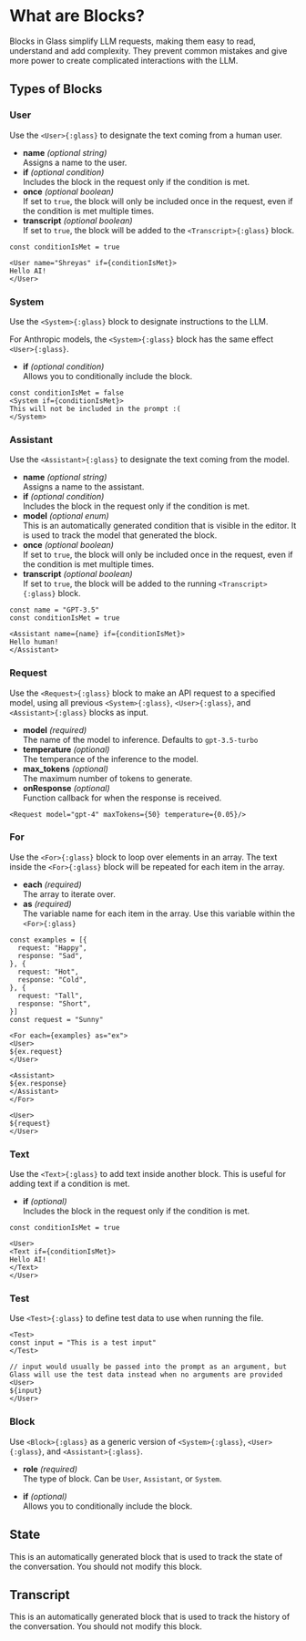 # What are Blocks?

Blocks in Glass simplify LLM requests, making them easy to read, understand and add complexity. They prevent common mistakes and give more power to create complicated interactions with the LLM.

## Types of Blocks

### User

Use the `<User>{:glass}` to designate the text coming from a human user.

- **name** <i>(optional string)</i> <br/> Assigns a name to the user.
- **if** <i>(optional condition)</i> <br/> Includes the block in the request only if the condition is met.
- **once** <i>(optional boolean)</i> <br/> If set to `true`, the block will only be included once in the request, even if the condition is met multiple times.
- **transcript** <i>(optional boolean)</i> <br/> If set to `true`, the block will be added to the `<Transcript>{:glass}` block.

```glass-ts
const conditionIsMet = true

<User name="Shreyas" if={conditionIsMet}>
Hello AI!
</User>
```

### System

Use the `<System>{:glass}` block to designate instructions to the LLM.

For Anthropic models, the `<System>{:glass}` block has the same effect `<User>{:glass}`.

- **if** <i>(optional condition)</i> <br/> Allows you to conditionally include the block.

```glass-ts
const conditionIsMet = false
<System if={conditionIsMet}>
This will not be included in the prompt :(
</System>
```

### Assistant

Use the `<Assistant>{:glass}` to designate the text coming from the model.

- **name** <i>(optional string)</i> <br/> Assigns a name to the assistant.
- **if** <i>(optional condition)</i> <br/> Includes the block in the request only if the condition is met.
- **model** <i>(optional enum)</i> <br/> This is an automatically generated condition that is visible in the editor. It is used to track the model that generated the block.
- **once** <i>(optional boolean)</i> <br/> If set to `true`, the block will only be included once in the request, even if the condition is met multiple times.
- **transcript** <i>(optional boolean)</i> <br/> If set to `true`, the block will be added to the running `<Transcript>{:glass}` block.

```glass-ts
const name = "GPT-3.5"
const conditionIsMet = true

<Assistant name={name} if={conditionIsMet}>
Hello human!
</Assistant>
```

### Request

Use the `<Request>{:glass}` block to make an API request to a specified model, using all previous `<System>{:glass}`, `<User>{:glass}`, and `<Assistant>{:glass}` blocks as input.

- **model** <i>(required)</i> <br/> The name of the model to inference. Defaults to `gpt-3.5-turbo`
- **temperature** <i>(optional)</i> <br/> The temperance of the inference to the model.
- **max_tokens** <i>(optional)</i> <br/> The maximum number of tokens to generate.
- **onResponse** <i>(optional)</i> <br/> Function callback for when the response is received.

```glass-ts
<Request model="gpt-4" maxTokens={50} temperature={0.05}/>
```

### For

Use the `<For>{:glass}` block to loop over elements in an array. The text inside the `<For>{:glass}` block will be repeated for each item in the array.

- **each** <i>(required)</i> <br/> The array to iterate over.
- **as** <i>(required)</i><br/> The variable name for each item in the array. Use this variable within the `<For>{:glass}`

```glass-ts
const examples = [{
  request: "Happy",
  response: "Sad",
}, {
  request: "Hot",
  response: "Cold",
}, {
  request: "Tall",
  response: "Short",
}]
const request = "Sunny"

<For each={examples} as="ex">
<User>
${ex.request}
</User>

<Assistant>
${ex.response}
</Assistant>
</For>

<User>
${request}
</User>
```

### Text

Use the `<Text>{:glass}` to add text inside another block. This is useful for adding text if a condition is met.

- **if** <i>(optional)</i> <br/> Includes the block in the request only if the condition is met.

```glass-ts
const conditionIsMet = true

<User>
<Text if={conditionIsMet}>
Hello AI!
</Text>
</User>
```

### Test

Use `<Test>{:glass}` to define test data to use when running the file.

```glass-ts
<Test>
const input = "This is a test input"
</Test>

// input would usually be passed into the prompt as an argument, but Glass will use the test data instead when no arguments are provided
<User>
${input}
</User>
```

### Block

Use `<Block>{:glass}` as a generic version of `<System>{:glass}`, `<User>{:glass}`, and `<Assistant>{:glass}`.

- **role** <i>(required)</i> <br/> The type of block. Can be `User`, `Assistant`, or `System`.

- **if** <i>(optional)</i> <br/> Allows you to conditionally include the block.

## State

This is an automatically generated block that is used to track the state of the conversation. You should not modify this block.

## Transcript

This is an automatically generated block that is used to track the history of the conversation. You should not modify this block.
